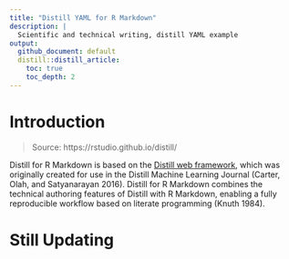 ```yaml
---
title: "Distill YAML for R Markdown"
description: | 
  Scientific and technical writing, distill YAML example
output:
  github_document: default
  distill::distill_article:
    toc: true
    toc_depth: 2
---
```


# Introduction

> Source: https://rstudio.github.io/distill/

Distill for R Markdown is based on the [Distill web framework](https://github.com/distillpub/template), which was originally created for use in the Distill Machine Learning Journal (Carter, Olah, and Satyanarayan 2016). Distill for R Markdown combines the technical authoring features of Distill with R Markdown, enabling a fully reproducible workflow based on literate programming (Knuth 1984).

# Still Updating
